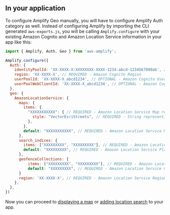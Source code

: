 ## In your application

To configure Amplify Geo manually, you will have to configure Amplify Auth category as well. Instead of configuring Amplify by importing the CLI generated `aws-exports.js`, you will be calling `Amplify.configure` with your existing Amazon Cognito and Amazon Location Service information in your app like this:

```js
import { Amplify, Auth, Geo } from 'aws-amplify';

Amplify.configure({
  Auth: {
    identityPoolId: 'XX-XXXX-X:XXXXXXXX-XXXX-1234-abcd-1234567890ab', // REQUIRED - Amazon Cognito Identity Pool ID
    region: 'XX-XXXX-X', // REQUIRED - Amazon Cognito Region
    userPoolId: 'XX-XXXX-X_abcd1234', // OPTIONAL - Amazon Cognito User Pool ID for authenticated user access
    userPoolWebClientId: 'XX-XXXX-X_abcd1234', // OPTIONAL - Amazon Cognito Web Client ID for authenticated user access
  },
  geo: {
    AmazonLocationService: {
      maps: {
        items: {
          "XXXXXXXXXXX": { // REQUIRED - Amazon Location Service Map resource name
            style: "VectorEsriStreets", // REQUIRED - String representing the style of map resource
          },
        },
        default: "XXXXXXXXXXX", // REQUIRED - Amazon Location Service Map resource name to set as default
      },
      search_indices: {
        items: ["XXXXXXXXX", "XXXXXXXXX"], // REQUIRED - Amazon Location Service Place Index name
        default: "XXXXXXXXX", // REQUIRED - Amazon Location Service Place Index name to set as default
      },
      geofenceCollections: {
          items: ["XXXXXXXXX", "XXXXXXXXX"], // REQUIRED - Amazon Location Service Geofence Collection name
          default: "XXXXXXXXX", // REQUIRED - Amazon Location Service Geofence Collection name to set as default
      }
      region: 'XX-XXXX-X', // REQUIRED - Amazon Location Service Region
    },
  },
})
```

Now you can proceed to [displaying a map](/[platform]/prev/build-a-backend/more-features/geo/maps/) or [adding location search](/[platform]/prev/build-a-backend/more-features/geo/location-search/) to your app.

